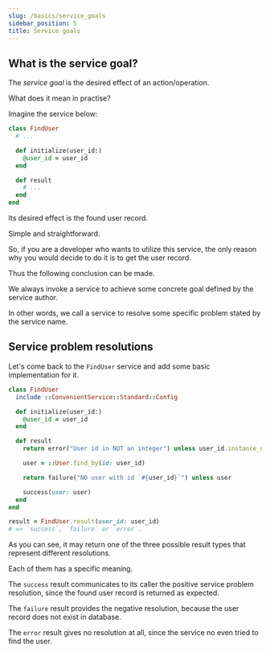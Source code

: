 ```yaml
---
slug: /basics/service_goals
sidebar_position: 5
title: Service goals
---
```


## What is the service goal?

The *service goal* is the desired effect of an action/operation.

What does it mean in practise?

Imagine the service below:

```ruby
class FindUser
  # ...

  def initialize(user_id:)
    @user_id = user_id
  end

  def result
    # ...
  end
end
```

Its desired effect is the found user record.

Simple and straightforward.

So, if you are a developer who wants to utilize this service, the only reason why you would decide to do it is to get the user record.

Thus the following conclusion can be made.

We always invoke a service to achieve some concrete goal defined by the service author.

In other words, we call a service to resolve some specific problem stated by the service name.

## Service problem resolutions

Let's come back to the `FindUser` service and add some basic implementation for it.

```ruby
class FindUser
  include ::ConvenientService::Standard::Config

  def initialize(user_id:)
    @user_id = user_id
  end

  def result
    return error("User id in NOT an integer") unless user_id.instance_of?(::Integer)

    user = ::User.find_by(id: user_id)

    return failure("NO user with id `#{user_id}`") unless user

    success(user: user)
  end
end
```

```ruby
result = FindUser.result(user_id: user_id)
# => `success`, `failure` or `error`.
```

As you can see, it may return one of the three possible result types that represent different resolutions.

Each of them has a specific meaning.

The `success` result communicates to its caller the positive service problem resolution, since the found user record is returned as expected.

The `failure` result provides the negative resolution, because the user record does not exist in database.

The `error` result gives no resolution at all, since the service no even tried to find the user.
